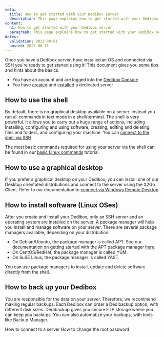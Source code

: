 ```yaml
---
meta:
  title: How to get started with your Dedibox server
  description: This page explains how to get started with your Dedibox server
content:
  h1: How to get started with your Dedibox server
  paragraph: This page explains how to get started with your Dedibox server
dates:
  validation: 2022-09-01
  posted: 2021-06-11
---
```


Once you have a Dedibox server, have installed an OS and connected via SSH you're ready to get started using it! This document gives you some tips and hints about the basics.

<Message type="requirement">

  - You have an account and are logged into the [Dedibox Console](https://console.online.net)
  - You have [created](/dedibox/dedicated-servers/how-to/order-a-server) and [installed](/dedibox/dedicated-servers/how-to/install-a-server) a dedicated server

</Message>

## How to use the shell

By default, there is no graphical desktop available on a server. Instead you run all commands in text mode in a shell/terminal. The shell is very powerful. It allows you to carry out a huge range of actions, including installing, configuring and using software, creating, editing and deleting files and folders, and configuring your machine. You can [connect to the shell via SSH](/dedibox/dedicated-servers/how-to/connect-to-server/#how-to-connect-via-ssh)

The most basic commands required for using your server via the shell can be found in our [basic Linux commands](/dedibox/dedicated-servers/reference-content/basic-linux-commands/) tutorial.

## How to use a graphical desktop

If you prefer a graphical desktop on your Dedibox, you can install one of our Desktop orientated distributions and connect to the server using the X2Go Client. Refer to our documentation to [connect via Windows Remote Desktop](/dedibox/dedicated-servers/how-to/connect-to-server/#how-to-connect-via-remote-desktop)

## How to install software (Linux OSes)

After you create and install your Dedibox, only an SSH server and an operating system are installed on the server. A package manager will help you install and manage software on your server. There are several package managers available, depending on your distribution.

  - On Debian/Ubuntu, the package manager is called APT. See our documentation on getting started with the APT package manager [here](/dedibox/dedicated-servers/how-to/manage-packages/).
  - On CentOS/RedHat, the package manager is called YUM.
  - On SuSE Linux, the package manager is called YAST.

You can use package managers to install, update and delete software directly from the shell.

## How to back up your Dedibox 

You are responsible for the data on your server. Therefore, we recommend making regular backups. Each Dedibox can order a Dedibackup option, with different disk sizes. Dedibackup gives you secure FTP storage where you can keep you backups. You can also automatize your backups, with tools like Backup Manager.

<Navigation title="See Also">
  <PreviousButton to="/dedibox/dedicated-servers/how-to/connect-to-server/">How to connect to a server</PreviousButton>
  <NextButton to="/dedibox/dedicated-servers/how-to/change-root-password/">How to change the root password</NextButton>
</Navigation>
